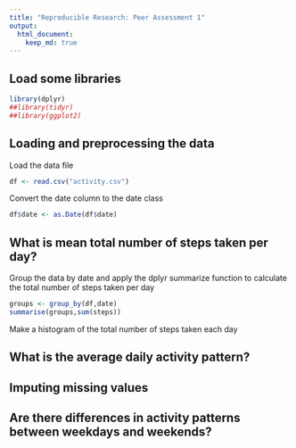 ```yaml
---
title: "Reproducible Research: Peer Assessment 1"
output: 
  html_document:
    keep_md: true
---
```


## Load some libraries
```r
library(dplyr)
##library(tidyr)
##library(ggplot2)
```

## Loading and preprocessing the data
Load the data file
```r
df <- read.csv("activity.csv")
```

Convert the date column to the date class
```r
df$date <- as.Date(df$date)
```

## What is mean total number of steps taken per day?

Group the data by date and apply the dplyr summarize function to
calculate the total number of steps taken per day
```r
groups <- group_by(df,date)
summarise(groups,sum(steps))
```

Make a histogram of the total number of steps taken each day


## What is the average daily activity pattern?



## Imputing missing values



## Are there differences in activity patterns between weekdays and weekends?
